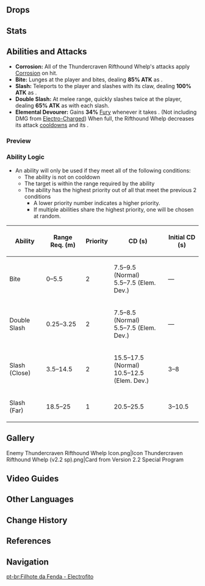 {{Enemy Infobox
|image    = Enemy Thundercraven Rifthound Whelp.png
|element  = Electro
|family   = The Abyss
|group    = Riftwolves
|type     = Elite Enemies
|location = [[Tsurumi Island]], [[Inazuma]]
|ability1 = Invincibility Frames
|ability2 = Fury
|ability3 = Corrosion
|ability4 = Teleport
}}
{{Description|A beast with monstrous blood that is capable of eroding the boundaries of the world. "Gold" classified them as "Alfisol."<br />The previous eras, when giant monstrous beasts descended, large swarms of these hounds would go before them to deliquesce the borders of the world and open the way.|[[Archive]]}}
{{Enemy Intro}}

==Drops==
{{Drops|Rifthounds}}

==Stats==
{{Enemy Stats
|res_title = State
|hp_ratio  = 2.4
|hp_type   = 2
|atk_ratio = 1.2

|res1        = Normal
|resglobal   = 20%

|res2         = Elemental Devourer
|resglobal2   = 20%
|electro_res2 = -10%
}}

==Abilities and Attacks==
*'''Corrosion:''' All of the Thundercraven Rifthound Whelp's attacks apply [[Corrosion]] on hit.
*'''Bite:''' Lunges at the player and bites, dealing '''85% ATK''' as {{Color|Electro DMG}}.
*'''Slash:''' Teleports to the player and slashes with its claw, dealing '''100% ATK''' as {{Color|Electro DMG}}.
*'''Double Slash:''' At melee range, quickly slashes twice at the player, dealing '''65% ATK''' as {{Color|Electro DMG}} with each slash.
*'''Elemental Devourer:''' Gains '''34%''' [[Fury]] whenever it takes {{Color|Electro DMG}}. (Not including DMG from [[Electro-Charged]]) When full, the Rifthound Whelp decreases its attack [[cooldown]]s and its {{Color|Electro [[Resistance|RES]]}}.

===Preview===
{{Preview
|size=185px
|file1    = Electro Rifthound Whelp Bite
|caption1 = Bite

|file2    = Electro Rifthound Whelp Slash
|caption2 = Slash

|file3    = Electro Rifthound Whelp Double Slash
|caption3 = Double Slash

|file4    = Electro Rifthound Whelp Elemental Devour
|caption4 = Elemental Devour
}}

===Ability Logic===
{{See also|Cooldown#Enemy Cooldowns}}
* An ability will only be used if they meet all of the following conditions:
** The ability is not on cooldown
** The target is within the range required by the ability
** The ability has the highest priority out of all that meet the previous 2 conditions
*** A lower priority number indicates a higher priority.
*** If multiple abilities share the highest priority, one will be chosen at random.

{| class="wikitable"
! Ability !! Range Req. (m) !! Priority !! CD (s) !! Initial CD (s)
|-
| Bite || 0–5.5 || 2 || 7.5–9.5 (Normal)<br />5.5–7.5 (Elem. Dev.) || &mdash;
|-
| Double Slash || 0.25–3.25 || 2 || 7.5–8.5 (Normal)<br />5.5–7.5 (Elem. Dev.) || &mdash;
|-
| Slash (Close) || 3.5–14.5 || 2 || 15.5–17.5 (Normal)<br />10.5–12.5 (Elem. Dev.) || 3–8
|-
| Slash (Far) || 18.5–25 || 1 || 20.5–25.5 || 3–10.5
|}

==Gallery==
<gallery hideaddbutton="true" captionalign="center">
Enemy Thundercraven Rifthound Whelp Icon.png|Icon
Thundercraven Rifthound Whelp (v2.2 sp).png|Card from Version 2.2 Special Program
</gallery>

==Video Guides==
{{EVT
|video1   = https://youtu.be/FQRhAgxbBvo
|caption2 = Farm Guide
}}

==Other Languages==
{{Other Languages
|en      = Thundercraven Rifthound Whelp
|zhs     = 嗜雷・兽境幼兽
|zhs_rm  = Shìléi - Shòujìng Yòushòu
|zht     = 嗜雷・獸境幼獸
|zht_rm  = Shìléi - Shòujìng Yòushòu
|zh_tl   = Thunder-Fond - Beast-Realm Beastling
|ja      = {{Rubi|獣|じゅう|域|いき}}ウェルプ・{{Rubi|雷|かみなり}}
|ja_rm   = Juuiki Werupu - Kaminari<ref>YouTube: [https://youtu.be/uw-b54nYqi8 {{Ja|【原神】}}Ver.2.2{{Ja|「霧の海と謎の秘境」予告番組}}inTGS2021]</ref>
|ja_tl   = Beast-Realm Whelp - Electro
|ko      = {{tt|기뢰|嗜雷}}・수계(獸界) {{tt|유견|幼犬}}
|ko_rm   = Gi'roe - Sugye Yugyeon
|ko_tl   = Thunder-Fond - Beast-Realm Whelp
|es      = Cachorro Acechador Eléctrico
|es_tl   = Electric Lurker Pup
|fr      = Chiot de faille électrophile
|fr_tl   = Electrophilic Rift Puppy
|ru      = Щенок Разрыва: Громоед
|ru_tl   = 
|th      = Thundercraven - Rifthound Whelp
|vi      = Thể Lôi - Ma Thú Con
|vi_tl   = Electro - Beast Whelp
|de      = Donnerfressender Garmwelpe
|de_tl   = Thunder-Devouring {{w|Garmr}} Whelp
|id      = Thundercraven Rifthound Whelp
|pt      = Filhote da Fenda - Electrofito
|pt_tl   = 
}}

==Change History==
{{Change History|2.2}}

==References==
{{Reflist}}

==Navigation==
{{Enemy Navbox|type=elite}}

[[pt-br:Filhote da Fenda - Electrofito]]